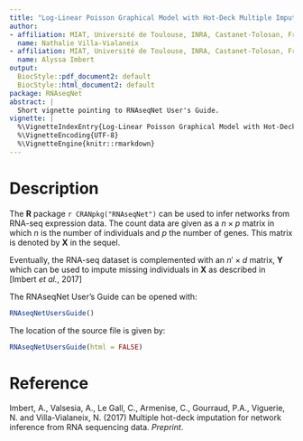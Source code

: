 ```yaml
---
title: "Log-Linear Poisson Graphical Model with Hot-Deck Multiple Imputation"
author:
- affiliation: MIAT, Université de Toulouse, INRA, Castanet-Tolosan, France
  name: Nathalie Villa-Vialaneix
- affiliation: MIAT, Université de Toulouse, INRA, Castanet-Tolosan, France
  name: Alyssa Imbert
output:
  BiocStyle::pdf_document2: default
  BiocStyle::html_document2: default
package: RNAseqNet
abstract: |
  Short vignette pointing to RNAseqNet User's Guide.
vignette: |
  %\VignetteIndexEntry{Log-Linear Poisson Graphical Model with Hot-Deck Multiple Imputation}
  %\VignetteEncoding{UTF-8}
  %\VignetteEngine{knitr::rmarkdown}
---
```



# Description

The **R** package `r CRANpkg("RNAseqNet")` can be used to infer networks from
RNA-seq expression data. The count data are given as a $n \times p$ matrix in 
which $n$ is the number of individuals and $p$ the number of genes. This matrix
is denoted by $\mathbf{X}$ in the sequel.

Eventually, the RNA-seq dataset is complemented with an $n' \times d$ matrix, 
$\mathbf{Y}$ which can be used to impute missing individuals in $\mathbf{X}$
as described in [Imbert *et al.*, 2017]

The RNAseqNet User's Guide can be opened with:
```r
RNAseqNetUsersGuide()
```

The location of the source file is given by:
```r
RNAseqNetUsersGuide(html = FALSE)
```


# Reference

Imbert, A., Valsesia, A., Le Gall, C., Armenise, C., Gourraud, P.A., Viguerie, 
N. and Villa-Vialaneix, N. (2017) Multiple hot-deck imputation for network 
inference from RNA sequencing data. *Preprint*.


